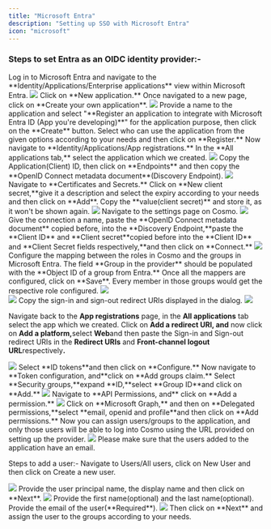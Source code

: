 ```yaml
---
title: "Microsoft Entra"
description: "Setting up SSO with Microsoft Entra"
icon: "microsoft"
---
```


### Steps to set Entra as an OIDC identity provider:-
<Steps>
<Step>
Log in to Microsoft Entra and navigate to the **Identity/Applications/Enterprise applications** view within Microsoft Entra.

<Frame>
  <img src="/images/studio/sso/image-34.png" />
</Frame>
</Step>
<Step>
Click on **New application.**
</Step>
<Step>
Once navigated to a new page, click on **Create your own application**.

<Frame>
  <img src="/images/studio/sso/image-35.png" />
</Frame>
</Step>
<Step>
Provide a name to the application and select "**Register an application to integrate with Microsoft Entra ID (App you're developing)**" for the application purpose, then click on the **Create** button.
</Step>
<Step>
Select who can use the application from the given options according to your needs and then click on **Register.**
</Step>
<Step>
Now navigate to **Identity/Applications/App registrations.**
</Step>
<Step>
In the **All applications tab,** select the application which we created.

<Frame>
  <img src="/images/studio/sso/image-36.png" />
</Frame>
</Step>
<Step>
Copy the Application(Client) ID, then click on **Endpoints** and then copy the **OpenID Connect metadata document**(Discovery Endpoint).

<Frame>
  <img src="/images/studio/sso/image-37.png" />
</Frame>
</Step>
<Step>
Navigate to **Certificates and Secrets.**
</Step>
<Step>
Click on  **New client secret,**&#x67;ive it a description and select the expiry according to your needs and then click on **Add**.
</Step>
<Step>
Copy the **value(client secret)** and store it, as it won't be shown again.

<Frame>
  <img src="/images/studio/sso/image-38.png" />
</Frame>
</Step>
<Step>
Navigate to the settings page on Cosmo.

<Frame>
  <img src="/images/studio/sso/image-39.png" />
</Frame>
</Step>
<Step>
 Give the connection a name, paste the **OpenID Connect metadata document** copied before, into the  **Discovery Endpoint,**&#x70;aste the **Client ID** and  **Client secret**copied before into the **Client ID** and  **Client Secret fields respectively,**&#x61;nd then click on **Connect.**

<Frame>
  <img src="/images/studio/sso/image-40.png" />
</Frame>
</Step>
<Step>
Configure the mapping between the roles in Cosmo and the groups in Microsoft Entra. The field **Group in the provider** should be populated with the **Object ID of a group from Entra.** Once all the mappers are configured, click on **Save**. Every member in those groups would get the respective role configured.

<Frame>
  <img src="/images/studio/sso/image-41.png" />
</Frame>
<br/>
<Frame caption="Object ID of the groups in Entra">
  <img src="/images/studio/sso/image-42.png" />
</Frame>
</Step>
<Step>
Copy the sign-in and sign-out redirect URIs displayed in the dialog.

<Frame>
  <img src="/images/studio/sso/image-43.png" />
</Frame>
</Step>
<Step>

  Navigate back to the **App registrations** page, in the **All applications** tab select the app which we created.
</Step>
<Step>
 Click on **Add a redirect URI, and** now click on  **Add a platform,**&#x73;elect  **Web**and then paste the Sign-in and Sign-out redirect URIs in the **Redirect URIs** and  **Front-channel logout URL**respectivel&#x79;**.**

<Frame>
  <img src="/images/studio/sso/image-44.png" />
</Frame>
</Step>
<Step>
 Select  **ID tokens**and then click on **Configure.**
</Step>
<Step>
  Now navigate to  **Token configuration, and**click on **Add groups claim.**
</Step>
<Step>
Select  **Security groups,**&#x65;xpand  **ID,**&#x73;elect  **Group ID**and click on **Add.**

<Frame>
  <img src="/images/studio/sso/image-45.png" />
</Frame>
</Step>
<Step>
Navigate to **API Permissions, and** click on **Add a permission.**
<Frame>
  <img src="/images/studio/sso/image-46.png" />
</Frame>
</Step>
<Step>
 Click on **Microsoft Graph,** and then on  **Delegated permissions,**&#x73;elect  **email, openid and profile**and then click on **Add permissions.**
</Step>
<Step>
Now you can assign users/groups to the application, and only those users will be able to log into Cosmo using the URL provided on setting up the provider.

<Frame>
  <img src="/images/studio/sso/image-47.png" />
</Frame>
</Step>
</Steps>

<Info>
Please make sure that the users added to the application have an email.

Steps to add a user:-
<Steps>
<Step>
Navigate to Users/All users, click on New User and then click on Create a new user.

<Frame>
  <img src="/images/studio/sso/image-48.png" />
</Frame>
</Step>
<Step>
Provide the user principal name, the display name and then click on **Next**.

<Frame>
  <img src="/images/studio/sso/image-49.png" />
</Frame>
</Step>
<Step>
Provide the first name(optional) and the last name(optional).
</Step>
<Step>
Provide the email of the user(**Required**).

<Frame>
  <img src="/images/studio/sso/image-50.png" />
</Frame>
</Step>
<Step>
Then click on **Next** and assign the user to the groups according to your needs.
</Step>
</Steps>
</Info>
